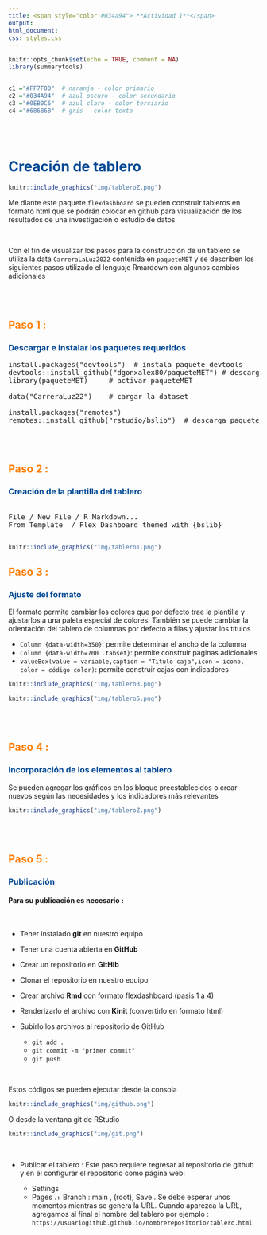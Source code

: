 ```yaml
---
title: <span style="color:#034a94"> **Actividad 1**</span>
output:
html_document:
css: styles.css
---
```


```r
knitr::opts_chunk$set(echo = TRUE, comment = NA)
library(summarytools)


c1 ="#FF7F00"  # naranja - color primario 
c2 ="#034A94"  # azul oscuro - color secundario
c3 ="#0EB0C6"  # azul claro - color terciario
c4 ="#686868"  # gris - color texto
```

</br></br>

# <span style="color:#034a94">**Creación de tablero**</span> 


```r
knitr::include_graphics("img/tableroZ.png")
```


Me diante este paquete   `flexdashboard` se pueden construir tableros en formato html que se podrán colocar en github para visualización de los resultados de una investigación o estudio de datos

</br>

Con el fin de visualizar los pasos para la construcción de un tablero se utiliza la data `CarreraLaLuz2022` contenida en `paqueteMET` y se describen los siguientes pasos utilizado el lenguaje Rmardown con algunos cambios adicionales


</br></br>

## <span style="color:#FF7F00"> **Paso 1 :**</span>

### <span style="color:#034a94">**Descargar e instalar los paquetes requeridos**</span>  

<pre>
install.packages("devtools")  # instala paquete devtools
devtools::install_github("dgonxalex80/paqueteMET") # descarga de paqueteMET
library(paqueteMET)     # activar paqueteMET

data("CarreraLuz22")    # cargar la dataset

install.packages("remotes")  
remotes::install_github("rstudio/bslib")  # descarga paquete que contiene formato    
</pre>


</br></br>

## <span style="color:#FF7F00"> **Paso 2 :**</span>

### <span style="color:#034a94">**Creación de la plantilla del tablero**</span> 

<pre>

File / New File / R Markdown...     
From Template  / Flex Dashboard themed with {bslib}

</pre>

```r
knitr::include_graphics("img/tablero1.png")
```

## <span style="color:#FF7F00"> **Paso 3 :**</span>

### <span style="color:#034a94">**Ajuste del formato**</span> 

El formato permite cambiar los colores que por defecto trae la plantilla y ajustarlos a una paleta especial de colores. También se puede cambiar la orientación del tablero de columnas por defecto  a filas y ajustar los títulos

* `Column {data-width=350}`: permite determinar el ancho de la columna
* `Column {data-width=700 .tabset}`: permite construir páginas adicionales
* `valueBox(value = variable,caption = "Titulo caja",icon = icono, color = código color)`: permite construir cajas con indicadores  

```r
knitr::include_graphics("img/tablero3.png")
```

```r
knitr::include_graphics("img/tablero5.png")
```

</br></br>

## <span style="color:#FF7F00"> **Paso 4 :**</span>

### <span style="color:#034a94">**Incorporación de los elementos al tablero**</span>

Se pueden agregar los gráficos en los bloque preestablecidos o crear nuevos según las necesidades y los indicadores más relevantes


```r
knitr::include_graphics("img/tableroZ.png")
```


</br></br>

## <span style="color:#FF7F00"> **Paso 5 :**</span>

### <span style="color:#034a94">**Publicación**</span>

#### Para su publicación es necesario :

</br>

* Tener instalado **git** en nuestro equipo

* Tener una cuenta abierta en **GitHub**

* Crear un repositorio en **GitHib**

* Clonar el repositorio en nuestro equipo

* Crear archivo **Rmd** con formato flexdashboard (pasis 1 a 4)

* Renderizarlo el archivo con  **Kinit** (convertirlo en formato html)

* Subirlo los archivos al repositorio de GitHub 
  + `git add .`
  + `git commit -m "primer commit"`
  + `git push`

</br>

Estos códigos se pueden ejecutar desde la consola 

```r
knitr::include_graphics("img/github.png")
```
O desde la ventana git de RStudio

```r
knitr::include_graphics("img/git.png")
```  

</br>  

* Publicar el tablero  : Este paso requiere regresar al repositorio de github y en él configurar el repositorio como página web: 

  + Settings
  + Pages
  .+ Branch : main , (root), Save . Se debe esperar unos momentos mientras se genera la URL. Cuando aparezca la URL, agregamos al final el nombre del tablero por ejemplo : `https://usuariogithub.github.io/nombrerepositorio/tablero.html`





